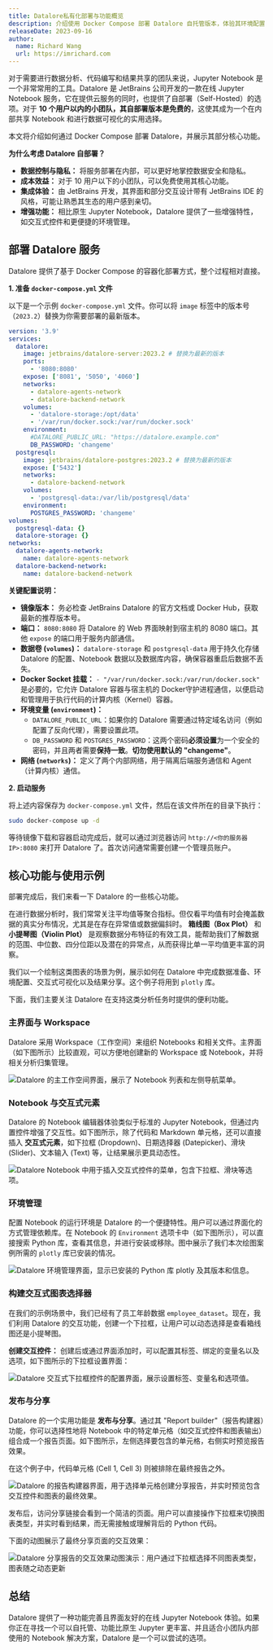 ```yaml
---
title: Datalore私有化部署与功能概览
description: 介绍使用 Docker Compose 部署 Datalore 自托管版本，体验其环境配置、交互控件和报告分享等实用特性
releaseDate: 2023-09-16
author:
  name: Richard Wang
  url: https://imrichard.com
---
```


对于需要进行数据分析、代码编写和结果共享的团队来说，Jupyter Notebook 是一个非常常用的工具。Datalore 是 JetBrains 公司开发的一款在线 Jupyter Notebook 服务，它在提供云服务的同时，也提供了自部署（Self-Hosted）的选项。对于 **10 个用户以内的小团队，其自部署版本是免费的**，这使其成为一个在内部共享 Notebook 和进行数据可视化的实用选择。

本文将介绍如何通过 Docker Compose 部署 Datalore，并展示其部分核心功能。

**为什么考虑 Datalore 自部署？**

- **数据控制与隐私：** 将服务部署在内部，可以更好地掌控数据安全和隐私。
- **成本效益：** 对于 10 用户以下的小团队，可以免费使用其核心功能。
- **集成体验：** 由 JetBrains 开发，其界面和部分交互设计带有 JetBrains IDE 的风格，可能让熟悉其生态的用户感到亲切。
- **增强功能：** 相比原生 Jupyter Notebook，Datalore 提供了一些增强特性，如交互式控件和更便捷的环境管理。

## 部署 Datalore 服务

Datalore 提供了基于 Docker Compose 的容器化部署方式，整个过程相对直接。

**1. 准备 `docker-compose.yml` 文件**

以下是一个示例 `docker-compose.yml` 文件。你可以将 `image` 标签中的版本号（`2023.2`）替换为你需要部署的最新版本。

```yaml
version: '3.9'
services:
  datalore:
    image: jetbrains/datalore-server:2023.2 # 替换为最新的版本
    ports:
      - '8080:8080'
    expose: ['8081', '5050', '4060']
    networks:
      - datalore-agents-network
      - datalore-backend-network
    volumes:
      - 'datalore-storage:/opt/data'
      - '/var/run/docker.sock:/var/run/docker.sock'
    environment:
      #DATALORE_PUBLIC_URL: "https://datalore.example.com"
      DB_PASSWORD: 'changeme'
  postgresql:
    image: jetbrains/datalore-postgres:2023.2 # 替换为最新的版本
    expose: ['5432']
    networks:
      - datalore-backend-network
    volumes:
      - 'postgresql-data:/var/lib/postgresql/data'
    environment:
      POSTGRES_PASSWORD: 'changeme'
volumes:
  postgresql-data: {}
  datalore-storage: {}
networks:
  datalore-agents-network:
    name: datalore-agents-network
  datalore-backend-network:
    name: datalore-backend-network
```

**关键配置说明：**

- **镜像版本：** 务必检查 JetBrains Datalore 的官方文档或 Docker Hub，获取最新的推荐版本号。
- **端口：** `8080:8080` 将 Datalore 的 Web 界面映射到宿主机的 8080 端口。其他 `expose` 的端口用于服务内部通信。
- **数据卷 (`volumes`)：** `datalore-storage` 和 `postgresql-data` 用于持久化存储 Datalore 的配置、Notebook 数据以及数据库内容，确保容器重启后数据不丢失。
- **Docker Socket 挂载：** `- "/var/run/docker.sock:/var/run/docker.sock"` 是必要的，它允许 Datalore 容器与宿主机的 Docker守护进程通信，以便启动和管理用于执行代码的计算内核（Kernel）容器。
- **环境变量 (`environment`)：**
  - `DATALORE_PUBLIC_URL`：如果你的 Datalore 需要通过特定域名访问（例如配置了反向代理），需要设置此项。
  - `DB_PASSWORD` 和 `POSTGRES_PASSWORD`：这两个密码**必须设置**为一个安全的密码，并且两者需要**保持一致**。**切勿使用默认的 "changeme"**。
- **网络 (`networks`)：** 定义了两个内部网络，用于隔离后端服务通信和 Agent（计算内核）通信。

**2. 启动服务**

将上述内容保存为 `docker-compose.yml` 文件，然后在该文件所在的目录下执行：

```bash
sudo docker-compose up -d
```

等待镜像下载和容器启动完成后，就可以通过浏览器访问 `http://<你的服务器IP>:8080` 来打开 Datalore 了。首次访问通常需要创建一个管理员账户。

## 核心功能与使用示例

部署完成后，我们来看一下 Datalore 的一些核心功能。

在进行数据分析时，我们常常关注平均值等聚合指标。但仅看平均值有时会掩盖数据的真实分布情况，尤其是在存在异常值或数据偏斜时。 **箱线图（Box Plot）** 和 **小提琴图（Violin Plot）** 是观察数据分布特征的有效工具，能帮助我们了解数据的范围、中位数、四分位距以及潜在的异常点，从而获得比单一平均值更丰富的洞察。

我们以一个绘制这类图表的场景为例，展示如何在 Datalore 中完成数据准备、环境配置、交互式可视化以及结果分享。这个例子将用到 `plotly` 库。

下面，我们主要关注 Datalore 在支持这类分析任务时提供的便利功能。

### 主界面与 Workspace

Datalore 采用 Workspace（工作空间）来组织 Notebooks 和相关文件。主界面（如下图所示）比较直观，可以方便地创建新的 Workspace 或 Notebook，并将相关分析归集管理。

![Datalore 的主工作空间界面，展示了 Notebook 列表和左侧导航菜单。](/images/docs/development/datalore-workspace-dashboard-notebooks-scaled.webp)

### Notebook 与交互式元素

Datalore 的 Notebook 编辑器体验类似于标准的 Jupyter Notebook，但通过内置控件增强了交互性。如下图所示，除了代码和 Markdown 单元格，还可以直接插入 **交互式元素**，如下拉框 (Dropdown)、日期选择器 (Datepicker)、滑块 (Slider)、文本输入 (Text) 等，让结果展示更具动态性。

![Datalore Notebook 中用于插入交互式控件的菜单，包含下拉框、滑块等选项。](/images/docs/development/datalore-notebook-insert-interactive-elements.webp)

### 环境管理

配置 Notebook 的运行环境是 Datalore 的一个便捷特性。用户可以通过界面化的方式管理依赖库。在 Notebook 的 `Environment` 选项卡中（如下图所示），可以直接搜索 Python 库，查看其信息，并进行安装或移除。图中展示了我们本次绘图案例所需的 `plotly` 库已安装的情况。

![Datalore 环境管理界面，显示已安装的 Python 库 plotly 及其版本和信息。](/images/docs/development/datalore-environment-management-plotly-scaled.webp)

### 构建交互式图表选择器

在我们的示例场景中，我们已经有了员工年龄数据 `employee_dataset`。现在，我们利用 Datalore 的交互功能，创建一个下拉框，让用户可以动态选择是查看箱线图还是小提琴图。

**创建交互控件：** 创建后或通过界面添加时，可以配置其标签、绑定的变量名以及选项，如下图所示的下拉框设置界面：

![Datalore 交互式下拉框控件的配置界面，展示设置标签、变量名和选项值。](/images/docs/development/datalore-interactive-dropdown-config.webp)

### 发布与分享

Datalore 的一个实用功能是 **发布与分享**。通过其 "Report builder"（报告构建器）功能，你可以选择性地将 Notebook 中的特定单元格（如交互式控件和图表输出）组合成一个报告页面。如下图所示，左侧选择要包含的单元格，右侧实时预览报告效果。

在这个例子中，代码单元格 (Cell 1, Cell 3) 则被排除在最终报告之外。

![Datalore 的报告构建器界面，用于选择单元格创建分享报告，并实时预览包含交互控件和图表的最终效果。](/images/docs/development/datalore-report-builder-sharing-preview-scaled.webp)

发布后，访问分享链接会看到一个简洁的页面。用户可以直接操作下拉框来切换图表类型，并实时看到结果，而无需接触或理解背后的 Python 代码。

下面的动图展示了最终分享页面的交互效果：

![Datalore 分享报告的交互效果动图演示：用户通过下拉框选择不同图表类型，图表随之动态更新](/images/docs/development/datalore-shared-interactive-report-demo.gif)

## 总结

Datalore 提供了一种功能完善且界面友好的在线 Jupyter Notebook 体验。如果你正在寻找一个可以自托管、功能比原生 Jupyter 更丰富、并且适合小团队内部使用的 Notebook 解决方案，Datalore 是一个可以尝试的选项。
